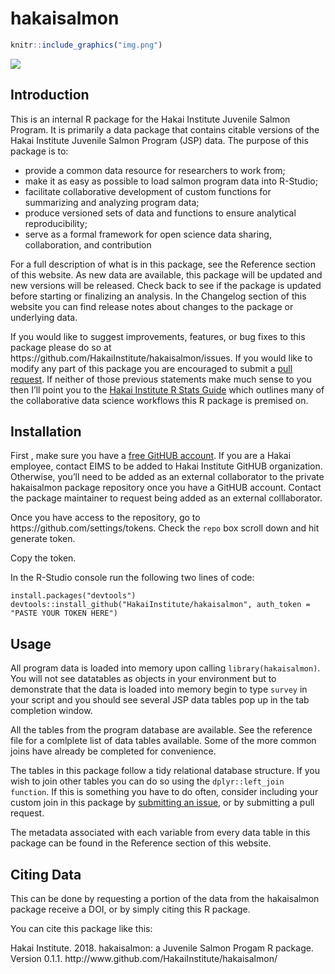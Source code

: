 # hakaisalmon

```r

knitr::include_graphics("img.png")

```

![](img.png)

## Introduction 

This is an internal R package for the Hakai Institute Juvenile Salmon Program. It is primarily a data package that contains citable versions of the Hakai Institute Juvenile Salmon Program (JSP) data. The purpose of this package is to:

* provide a common data resource for researchers to work from; 
* make it as easy as possible to load salmon program data into R-Studio;
* facilitate collaborative development of custom functions for summarizing and analyzing program data;
* produce versioned sets of data and functions to ensure analytical reproducibility;
* serve as a formal framework for open science data sharing, collaboration, and contribution

For a full description of what is in this package, see the Reference section of this website. As new data are available, this package will be updated and new versions will be released. Check back to see if the package is updated before starting or finalizing an analysis. In the Changelog section of this website you can find release notes about changes to the package or underlying data.

If you would like to suggest improvements, features, or bug fixes to this package please do so at https://github.com/HakaiInstitute/hakaisalmon/issues. If you would like to modify any part of this package you are encouraged to submit a [pull request](https://help.github.com/articles/about-pull-requests/). If neither of those previous statements make much sense to you then I'll point you to the [Hakai Institute R Stats Guide](https://goose.hakai.org/rguide/#) which outlines many of the collaborative data science workflows this R package is premised on.

## Installation

First , make sure you have a [free GitHUB account](https://github.com/join). If you are a Hakai employee, contact EIMS to be added to Hakai Institute GitHUB organization. Otherwise, you'll need to be added as an external collaborator to the private hakaisalmon package repository once you have a GitHUB account. Contact the package maintainer to request being added as an external colllaborator.

Once you have access to the repository, go to https://github.com/settings/tokens. Check the `repo` box scroll down and hit generate token.

Copy the token.

In the R-Studio console run the following two lines of code:

`install.packages("devtools")`
`devtools::install_github("HakaiInstitute/hakaisalmon", auth_token = "PASTE YOUR TOKEN HERE")`

## Usage

All program data is loaded into memory upon calling `library(hakaisalmon)`. You will not see datatables as objects in your environment but to demonstrate that the data is loaded into memory begin to type `survey` in your script and you should see several JSP data tables pop up in the tab completion window.

All the tables from the program database are available. See the reference file for a comlplete list of data tables available. Some of the more common joins have already be completed for convenience. 

The tables in this package follow a tidy relational database structure. If you wish to join other tables you can do so using the `dplyr::left_join function`. If this is something you have to do often, consider including your custom join in this package by [submitting an issue](https://github.com/HakaiInstitute/hakaisalmon/issues), or by submitting a pull request.

The metadata associated with each variable from every data table in this package can be found in the Reference section of this website.

## Citing Data

This can be done by requesting a portion of the data from the hakaisalmon package receive a DOI, or by simply citing this R package.

You can cite this package like this:

Hakai Institute. 2018. hakaisalmon: a Juvenile Salmon Progam R package. Version 0.1.1. http://www.github.com/HakaiInstitute/hakaisalmon/




